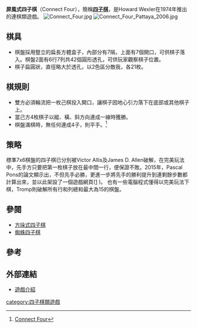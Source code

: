 {{Expand|time=2013-02-14T04:31:48+00:00 }}
'''屏風式四子棋'''（Connect Four），簡稱'''[[四子棋|四子棋]]'''，是Howard Wexler在1974年推出的連棋類遊戲。
[[Image:Connect_Four.jpg|thumb]]
[[File:Connect_Four_Pattaya_2006.jpg|thumb]]

==棋具==
*棋盤採用豎立的扁長方體盒子，內部分有7隔，上面有7個開口，可供棋子落入。棋盤2面有6行7列共42個圓形透孔，可供玩家觀察棋子位置。
*棋子扁圓狀，直徑略大於透孔，以2色區分敵我，各21枚。

==棋規則==
*雙方必須輪流把一枚己棋投入開口，讓棋子因地心引力落下在底部或其他棋子上。
*當己方4枚棋子以縱、橫、斜方向連成一線時獲勝。
*棋盤滿棋時，無任何連成4子，則平手。<ref>[http://www.boardgamegeek.com/filepage/40272/the-rules-to-simultaneous-connect-four Connect Four]</ref>

==策略==
標準7x6棋盤的四子棋已分別被Victor Allis及James D. Allen破解，在完美玩法中，先手方只要把第一枚棋子放在最中間一行，便保證不敗。2015年，Pascal Pons的論文顯示出，不但先手必勝，更進一步將先手的勝利提升到連剩餘步數都計算出來，並以此架設了一個遊戲網頁([https://connect4.gamesolver.org/en/] {{Wayback|url=https://connect4.gamesolver.org/en/ |date=20210626111156 }})。 也有一些電腦程式懂得以完美玩法下棋，Tromp則破解所有行和列總和最大為15的棋盤。

==參閱==
*[[方垛式四子棋|方垛式四子棋]]
*[[蜘蛛四子棋|蜘蛛四子棋]]
==參考==
{{reflist}}
==外部連結==
* [http://fourinarow.50webs.com/ 遊戲介紹] {{Wayback|url=http://fourinarow.50webs.com/ |date=20090720022506 }}
[[category:四子棋類遊戲|category:四子棋類遊戲]]